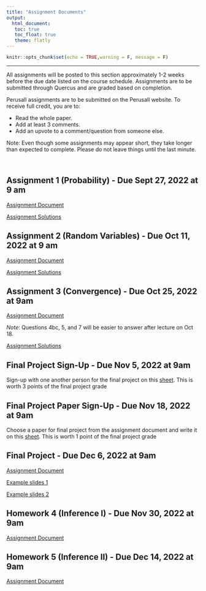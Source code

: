 ```yaml
---
title: "Assignment Documents"
output: 
  html_document:
   toc: true
   toc_float: true
   theme: flatly
---
```


```r
knitr::opts_chunk$set(echo = TRUE,warning = F, message = F)
```
******

All assignments will be posted to this section approximately 1-2 weeks before the due date listed on the course schedule.  Assignments are to be submitted through Quercus and are graded based on completion.  

Perusall assignments are to be submitted on the Perusall website.  To receive full credit, you are to:

* Read the whole paper.
* Add at least 3 comments.
* Add an upvote to a comment/question from someone else.

Note: Even though some assignments may appear short, they take longer than expected to complete. Please do not leave things until the last minute. 

<br>

## Assignment 1 (Probability) - Due Sept 27, 2022 at 9 am

[Assignment Document](https://drive.google.com/file/d/1d-52W4AZN-YGdi6AV2OzxGWD5J886JcS/view?usp=sharing)

[Assignment Solutions](https://q.utoronto.ca/courses/273117/files)


## Assignment 2 (Random Variables) - Due Oct 11, 2022 at 9 am

[Assignment Document](https://drive.google.com/drive/folders/1O708lq2WE6e_w3F-LM6ePvCkoTlkXUPB?usp=sharing)

[Assignment Solutions](https://q.utoronto.ca/courses/273117/files)

## Assignment 3 (Convergence) - Due Oct 25, 2022 at 9am

[Assignment Document](https://drive.google.com/file/d/1ScLoIVTKGqGElteXGfjic4e268kV1fVT/view?usp=sharing)

*Note*: Questions 4bc, 5, and 7 will be easier to answer after lecture on Oct 18.

[Assignment Solutions](https://q.utoronto.ca/courses/273117/files)

## Final Project Sign-Up - Due Nov 5, 2022 at 9am

Sign-up with one another person for the final project on this [sheet](https://docs.google.com/spreadsheets/d/1LQhUz7_ng45QicVoRSQStZ_LKLacc_KQTr9ZqvsatRk/edit?usp=sharing).  This is worth 3 points of the final project grade

## Final Project Paper Sign-Up - Due Nov 18, 2022 at 9am

Choose a paper for final project from the assignment document and write it on this [sheet](https://docs.google.com/spreadsheets/d/1LQhUz7_ng45QicVoRSQStZ_LKLacc_KQTr9ZqvsatRk/edit?usp=sharing).  This is worth 1 point of the final project grade


## Final Project - Due Dec 6, 2022 at 9am

[Assignment Document](https://drive.google.com/file/d/1KJxSB6QepEJvUEWGa26BeF-fQIQsHEbV/view?usp=sharing)

[Example slides 1](https://drive.google.com/file/d/1ThiAcJv5YlPMYM45bwMSEouQpSwHA9J4/view?usp=sharing)

[Example slides 2](https://drive.google.com/file/d/1uvNmNj6H8XDtB_qNTVXhO6By_pg7iyI0/view?usp=sharing)

## Homework 4 (Inference I) - Due Nov 30, 2022 at 9am

[Assignment Document](https://drive.google.com/file/d/12viByrhR55IRuWQhhWvEb9wAA-vTaywe/view?usp=sharing)


## Homework 5 (Inference II) - Due Dec 14, 2022 at 9am
[Assignment Document](https://drive.google.com/file/d/155WjMywiAXuIcuobkIQRIXgGM5da9VkY/view?usp=sharing)

